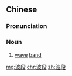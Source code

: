 ==Chinese==
{{zh-forms}}

===Pronunciation===
{{zh-pron
|m=bōduàn
|c=bo1 dyun6
|cat=n
}}

===Noun===
{{zh-noun}}

# [[wave]] [[band]]

[[mg:波段]]
[[chr:波段]]
[[zh:波段]]